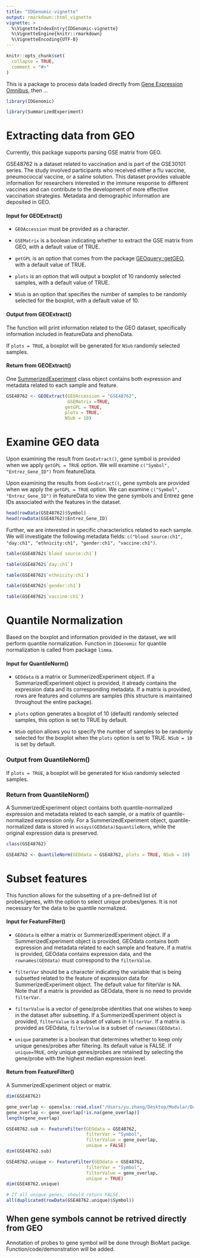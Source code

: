 ```yaml
---
title: "IDGenomic-vignette"
output: rmarkdown::html_vignette
vignette: >
  %\VignetteIndexEntry{IDGenomic-vignette}
  %\VignetteEngine{knitr::rmarkdown}
  %\VignetteEncoding{UTF-8}
---
```


```r
knitr::opts_chunk$set(
  collapse = TRUE,
  comment = "#>"
)
```

This is a package to process data loaded directly from [Gene Expression Omnibus](https://www.ncbi.nlm.nih.gov/geo/), then ... 

```r
library(IDGenomic)
```

```r
library(SummarizedExperiment)
```

# Extracting data from GEO

Currently, this package supports parsing GSE matrix from GEO. 

GSE48762 is a dataset related to vaccination and is part of the GSE30101 series. The study involved participants who received either a flu vaccine, pneumococcal vaccine, or a saline solution. This dataset provides valuable information for researchers interested in the immune response to different vaccines and can contribute to the development of more effective vaccination strategies. Metadata and demographic information are deposited in GEO.

#### Input for GEOExtract()

- `GEOAccession` must be provided as a character.

- `GSEMatrix` is a boolean indicating whether to extract the GSE matrix from GEO, with a default value of TRUE.

- `getGPL` is an option that comes from the package [GEOquery::getGEO](https://www.rdocumentation.org/packages/GEOquery/versions/2.38.4/topics/getGEO), with a default value of TRUE.

- `plots` is an option that will output a boxplot of 10 randomly selected samples, with a default value of TRUE.

- `NSub` is an option that specifies the number of samples to be randomly selected for the boxplot, with a default value of 10.

#### Output from GEOExtract()

The function will print information related to the GEO dataset, specifically information included in featureData and phenoData.

If `plots = TRUE`, a boxplot will be generated for `NSub` randomly selected samples.

#### Return from GEOExtract()

One [SummerizedExperiment](https://bioconductor.org/packages/release/bioc/vignettes/SummarizedExperiment/inst/doc/SummarizedExperiment.html) class object contains both expression and metadata related to each sample and feature.

```r
GSE48762 <- GEOExtract(GEOAccession = "GSE48762",
                       GSEMatrix =TRUE, 
                      getGPL = TRUE,  
                      plots = TRUE, 
                      NSub = 10)

```

# Examine GEO data

Upon examining the result from `GeoExtract()`, gene symbol is provided when we apply `getGPL = TRUE` option. We will examine `c("Symbol", "Entrez_Gene_ID")` from featureData.

Upon examining the results from `GeoExtract()`, gene symbols are provided when we apply the `getGPL = TRUE` option. We can examine `c("Symbol", "Entrez_Gene_ID")` in featureData to view the gene symbols and Entrez gene IDs associated with the features in the dataset.


```r
head(rowData(GSE48762)$Symbol)
head(rowData(GSE48762)$Entrez_Gene_ID)
```

Further, we are interested in specific characteristics related to each sample. We will investigate the following metadata fields: `c("blood source:ch1", "day:ch1", "ethnicity:ch1", "gender:ch1", "vaccine:ch1")`.

```r
table(GSE48762$`blood source:ch1`)

table(GSE48762$`day:ch1`)

table(GSE48762$`ethnicity:ch1`)

table(GSE48762$`gender:ch1`)

table(GSE48762$`vaccine:ch1`)
```

# Quantile Normalization

Based on the boxplot and information provided in the dataset, we will perform quantile normalization. Function in `IDGenomic` for quantile normalization is called from package `limma`.

#### Input for QuantileNorm()

- `GEOdata` is a matrix or SummerizedExperiment object. If a SummarizedExperiment object is provided, it already contains the expression data and its corresponding metadata. If a matrix is provided, rows are features and columns are samples (this structure is maintained throughout the entire package). 

- `plots` option generates a boxplot of 10 (default) randomly selected samples, this option is set to TRUE by default. 

- `NSub` option allows you to specify the number of samples to be randomly selected for the boxplot when the `plots` option is set to TRUE. `NSub = 10` is set by default.

### Output from QuantileNorm()

If `plots = TRUE`, a boxplot will be generated for `NSub` randomly selected samples.

### Return from QuantileNorm()

A SummerizedExperiment object contains both quantile-normalized expression and metadata related to each sample, or a matrix of quantile-normalized expression only. For a SummerizedExperiment object, quantile-normalized data is stored in `assays(GEOdata)$quantileNorm`, while the original expression data is preserved.

```r
class(GSE48762)

GSE48762 <- QuantileNorm(GEOdata = GSE48762, plots = TRUE, NSub = 10)
```

# Subset features

This function allows for the subsetting of a pre-defined list of probes/genes, with the option to select unique probes/genes. It is not necessary for the data to be quantile normalized.

#### Input for FeatureFilter()

- `GEOdata` is either a matrix or SummerizedExperiment object. If a SummerizedExperiment object is provided, GEOdata contains both expression and metadata related to each sample and feature. If a matrix is provided, GEOdata contains expression data, and the `rownames(GEOdata)` must correspond to the `filterValue`.

- `filterVar` should be a character indicating the variable that is being subsetted related to the feature of expression data for SummerizedExperiment object. The default value for filterVar is NA. Note that if a matrix is provided as GEOdata, there is no need to provide `filterVar`.

- `filterValue` is a vector of gene/probe identities that one wishes to keep in the dataset after subsetting. If a SummerizedExperiment object is provided, `filterValue` is a subset of values in `filterVar`. If a matrix is provided as GEOdata, `filterValue` is a subset of `rownames(GEOdata)`.

- `unique` parameter is a boolean that determines whether to keep only unique genes/probes after filtering. Its default value is FALSE. If `unique=TRUE`, only unique genes/probes are retained by selecting the gene/probe with the highest median expression level.

#### Return from FeatureFilter()

A SummerizedExperiment object or matrix.

```r
dim(GSE48762)

gene_overlap <- openxlsx::read.xlsx("/Users/yu.zhang/Desktop/Modular/Data/total_overlap_8.24.xlsx", sheet = 1)$with_U133A
gene_overlap <- gene_overlap[!is.na(gene_overlap)]
length(gene_overlap)

GSE48762.sub <- FeatureFilter(GEOdata = GSE48762, 
                              filterVar = "Symbol",
                              filterValue = gene_overlap,
                              unique = FALSE)
dim(GSE48762.sub)

GSE48762.unique <- FeatureFilter(GEOdata = GSE48762, 
                              filterVar = "Symbol",
                              filterValue = gene_overlap,
                              unique = TRUE)
dim(GSE48762.unique)

# If all unique genes, should return FALSE.
all(duplicated(rowData(GSE48762.unique)$Symbol))
```


## When gene symbols cannot be retrived directly from GEO

Annotation of probes to gene symbol will be done through BioMart packge. Function/code/demonstration will be added.




